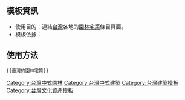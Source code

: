 <noinclude>{{template doc page viewed directly}}</noinclude>

== 模板資訊 ==
*使用目的：連結[[台灣]]各地的[[園林]][[宅第]]條目頁面。
*模板依據：{{cite book|author=張運宗 |coauthors=|title= 臺灣的園林宅第 |year=2008 |publisher=遠足文化 |location=臺北縣新店市  |isbn=9789866731129 }}
{{cite web|title=臺灣建築導覽|url=http://www.dm.ncyu.edu.tw/}}

== 使用方法 ==
<pre>{{臺灣的園林宅第}}</pre>

<includeonly>
[[Category:台灣中式園林]]
[[Category:台灣中式建築]]
[[Category:台灣建築模板]]
[[Category:台灣文化資產模板]]
</includeonly>
